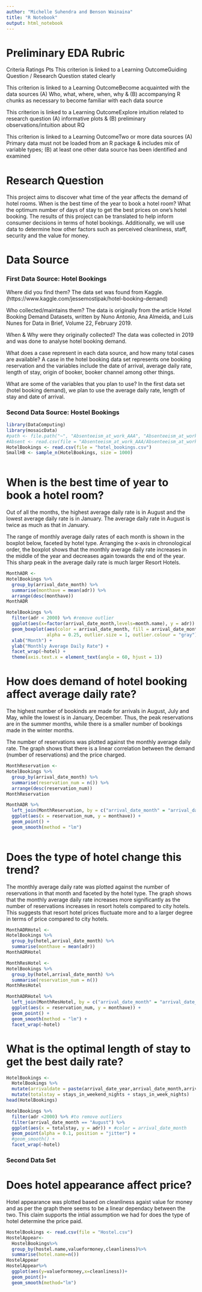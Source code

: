 ```yaml
---
author: "Michelle Suhendra and Benson Wainaina"
title: "R Notebook"
output: html_notebook
---
```




# Preliminary EDA Rubric

Criteria	Ratings	Pts
This criterion is linked to a Learning OutcomeGuiding Question / Research Question stated clearly

This criterion is linked to a Learning OutcomeBecome acquainted with the data sources
(A) Who, what, where, when, why & (B) accompanying R chunks as necessary to become familiar with each data source

This criterion is linked to a Learning OutcomeExplore intuition related to research question
(A) informative plots & (B) preliminary observations/intuition about RQ

This criterion is linked to a Learning OutcomeTwo or more data sources
(A) Primary data must not be loaded from an R package & includes mix of variable types; (B) at least one other data source has been identified and examined

# Research Question

This project aims to discover what time of the year affects the demand of hotel rooms. When is the best time of the year to book a hotel room? What the optimum number of days of stay to get the best prices on one’s hotel booking. The results of this project can be translated to help inform consumer decisions in terms of hotel bookings. Additionally, we will use data to determine how other factors such as perceived cleanliness, staff, security and the value for money.

# Data Source
### First Data Source: Hotel Bookings

Where did you find them? The data set was found from Kaggle. (https://www.kaggle.com/jessemostipak/hotel-booking-demand)

Who collected/maintains them? The data is originally from the article Hotel Booking Demand Datasets, written by Nuno Antonio, Ana Almeida, and Luis Nunes for Data in Brief, Volume 22, February 2019.

When & Why were they originally collected? The data was collected in 2019 and was done to analyse hotel booking demand. 

What does a case represent in each data source, and how many total cases are available?
A case in the hotel booking data set represents one booking reservation and the variables include the date of arrival, average daily rate, length of stay, origin of booker, booker channel among other things. 

What are some of the variables that you plan to use?
In the first data set (hotel booking demand), we plan to use the average daily rate, length of stay and date of arrival.  

### Second Data Source: Hostel Bookings

```r
library(DataComputing)
library(mosaicData)
#path <- file.path("~", "Absenteeism_at_work_AAA", "Absenteeism_at_work.csv")
#Absent <- read.csv(file = "Absenteeism_at_work_AAA/Absenteeism_at_work.csv", sep = ";")
HotelBookings <- read.csv(file = "hotel_bookings.csv")
SmallHB <- sample_n(HotelBookings, size = 1000)
  
```

# When is the best time of year to book a hotel room?

Out of all the months, the highest average daily rate is in August and the lowest average daily rate is in January. The average daily rate in August is twice as much as that in January. 

The range of monthly average daily rates of each month is shown in the boxplot below, faceted by hotel type. Arranging the x-axis in chronological order, the boxplot shows that the monthly average daily rate increases in the middle of the year and decreases again towards the end of the year. This sharp peak in the average daily rate is much larger Resort Hotels.  
```r
MonthADR <-
HotelBookings %>%
  group_by(arrival_date_month) %>%
  summarise(monthave = mean(adr)) %>%
  arrange(desc(monthave)) 
MonthADR

HotelBookings %>%
  filter(adr < 2000) %>% #remove outlier
  ggplot(aes(x=factor(arrival_date_month,levels=month.name), y = adr)) +
  geom_boxplot(aes(color = arrival_date_month, fill = arrival_date_month), 
               alpha = 0.25, outlier.size = 1, outlier.colour = "gray") +
  xlab("Month") + 
  ylab("Monthly Average Daily Rate") + 
  facet_wrap(~hotel) +
  theme(axis.text.x = element_text(angle = 60, hjust = 1))
```
# How does demand of hotel booking affect average daily rate?
The highest number of bookinds are made for arrivals in August, July and May, while the lowest is in January, December. Thus, the peak reservations are in the summer months, while there is a smaller number of bookings made in the winter months.  

The number of reservations was plotted against the monthly average daily rate. The graph shows that there is a linear correlation between the demand (number of reservations) and the price charged.
```r
MonthReservation <-
HotelBookings %>%
  group_by(arrival_date_month) %>%
  summarise(reservation_num = n()) %>%
  arrange(desc(reservation_num))
MonthReservation

MonthADR %>%
  left_join(MonthReservation, by = c("arrival_date_month" = "arrival_date_month")) %>%
  ggplot(aes(x = reservation_num, y = monthave)) +
  geom_point() +
  geom_smooth(method = "lm")
  
```


# Does the type of hotel change this trend?

The monthly average daily rate was plotted against the number of reservations in that month and faceted by the hotel type. The graph shows that the monthly average daily rate increases more significantly as the number of reservations increases in resort hotels compared to city hotels. This suggests that resort hotel prices fluctuate more and to a larger degree in terms of price compared to city hotels.

```r
MonthADRHotel <-
HotelBookings %>%
  group_by(hotel,arrival_date_month) %>%
  summarise(monthave = mean(adr)) 
MonthADRHotel

MonthResHotel <-
HotelBookings %>%
  group_by(hotel,arrival_date_month) %>%
  summarise(reservation_num = n()) 
MonthResHotel

MonthADRHotel %>%
  left_join(MonthResHotel, by = c("arrival_date_month" = "arrival_date_month", "hotel"="hotel")) %>%
  ggplot(aes(x = reservation_num, y = monthave)) +
  geom_point() +
  geom_smooth(method = "lm") +
  facet_wrap(~hotel)
```


# What is the optimal length of stay to get the best daily rate?

```r
HotelBookings <- 
  HotelBookings %>%
  mutate(arrivaldate = paste(arrival_date_year,arrival_date_month,arrival_date_week_number, sep = '-')) %>%
  mutate(totalstay = stays_in_weekend_nights + stays_in_week_nights)
head(HotelBookings)

HotelBookings %>%
  filter(adr <2000) %>% #to remove outliers
  filter(arrival_date_month == "August") %>%
  ggplot(aes(x = totalstay, y = adr)) + #color = arrival_date_month
  geom_point(alpha = 0.1, position = "jitter") +
  #geom_smooth() +
  facet_wrap(~hotel)
```
### Second Data Set

# Does hotel appearance affect price?
Hotel appearance was plotted based on cleanliness agaist value for money and as per the graph there seems to be a linear dependacy between the two. This claim supports the intial assumption we had for does the type of hotel determine the price paid.
```r
HostelBookings <- read.csv(file = "Hostel.csv")
HostelAppear<-
  HostelBookings%>%
  group_by(hostel.name,valueformoney,cleanliness)%>%
  summarise(hotel.name=n())
HostelAppear
HostelAppear%>%
  ggplot(aes(y=valueformoney,x=cleanliness))+
  geom_point()+
  geom_smooth(method="lm")
```

